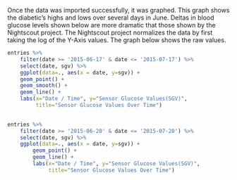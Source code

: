 Once the data was imported successfully, it was graphed. This graph
shows the diabetic's highs and lows over several days in June. Deltas
in blood glucose levels shown below are more dramatic that those shown
by the Nightscout project. The Nightscout project normalizes the data
by first taking the log of the Y-Axis values. The graph below shows
the raw values.



```r

entries %>%
    filter(date >= '2015-06-17' & date <= '2015-07-17') %>%
    select(date, sgv) %>%
    ggplot(data=., aes(x = date, y=sgv)) +
    geom_point() +
    geom_smooth() +
    geom_line() +
    labs(x="Date / Time", y="Sensor Glucose Values(SGV)",
         title="Sensor Glucose Values Over Time")
       
```

```r

entries %>%
    filter(date >= '2015-06-20' & date <= '2015-07-20') %>%
    select(date, sgv) %>%
    ggplot(data=., aes(x = date, y=sgv)) +
        geom_point() +
        geom_line() +
        labs(x="Date / Time", y="Sensor Glucose Values(SGV)",
             title="Sensor Glucose Values Over Time")
       
```

